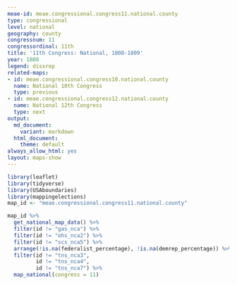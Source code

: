 ```yaml
---
meae-id: meae.congressional.congress11.national.county
type: congressional
level: national
geography: county
congressnum: 11
congressordinal: 11th
title: '11th Congress: National, 1808-1809'
year: 1808
legend: dissrep
related-maps:
- id: meae.congressional.congress10.national.county
  name: National 10th Congress
  type: previous
- id: meae.congressional.congress12.national.county
  name: National 12th Congress
  type: next
output:
  md_document:
    variant: markdown
  html_document:
    theme: default
always_allow_html: yes
layout: maps-show
---
```


```r
library(leaflet)
library(tidyverse)
library(USAboundaries)
library(mappingelections)
map_id <- "meae.congressional.congress11.national.county"
```

<div class="map">

```r
map_id %>%
  get_national_map_data() %>%
  filter(id != "gas_nca") %>% 
  filter(id != "ohs_nca2") %>%
  filter(id != "scs_nca5") %>% 
  arrange(!is.na(federalist_percentage), !is.na(demrep_percentage)) %>%
  filter(id != "tns_nca3",
         id != "tns_nca4",
         id != "tns_nca7") %>% 
  map_national(congress = 11)
```

</div>

<div class="results-table">

</div>
